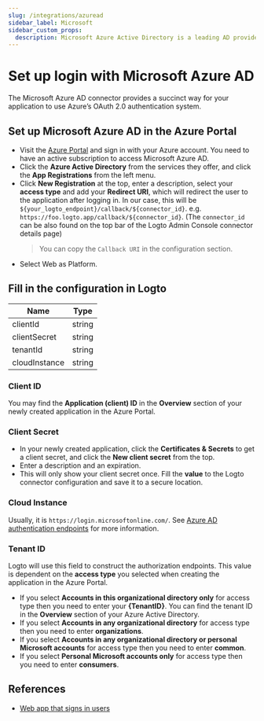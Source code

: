 ```yaml
---
slug: /integrations/azuread
sidebar_label: Microsoft
sidebar_custom_props:
  description: Microsoft Azure Active Directory is a leading AD provider.
---
```



# Set up login with Microsoft Azure AD

The Microsoft Azure AD connector provides a succinct way for your application to use Azure’s OAuth 2.0 authentication system.

<GuideTip />

## Set up Microsoft Azure AD in the Azure Portal

- Visit the [Azure Portal](https://portal.azure.com/#home) and sign in with your Azure account. You need to have an active subscription to access Microsoft Azure AD.
- Click the **Azure Active Directory** from the services they offer, and click the **App Registrations** from the left menu.
- Click **New Registration** at the top, enter a description, select your **access type** and add your **Redirect URI**, which will redirect the user to the application after logging in. In our case, this will be `${your_logto_endpoint}/callback/${connector_id}`. e.g. `https://foo.logto.app/callback/${connector_id}`. (The `connector_id` can be also found on the top bar of the Logto Admin Console connector details page)
  > You can copy the `Callback URI` in the configuration section.
- Select Web as Platform.

## Fill in the configuration in Logto

| Name          | Type   |
| ------------- | ------ |
| clientId      | string |
| clientSecret  | string |
| tenantId      | string |
| cloudInstance | string |

### Client ID

You may find the **Application (client) ID** in the **Overview** section of your newly created application in the Azure Portal.

### Client Secret

- In your newly created application, click the **Certificates & Secrets** to get a client secret, and click the **New client secret** from the top.
- Enter a description and an expiration.
- This will only show your client secret once. Fill the **value** to the Logto connector configuration and save it to a secure location.

### Cloud Instance

Usually, it is `https://login.microsoftonline.com/`. See [Azure AD authentication endpoints](https://learn.microsoft.com/en-us/azure/active-directory/develop/authentication-national-cloud#azure-ad-authentication-endpoints) for more information.

### Tenant ID

Logto will use this field to construct the authorization endpoints. This value is dependent on the **access type** you selected when creating the application in the Azure Portal.

- If you select **Accounts in this organizational directory only** for access type then you need to enter your **\{TenantID}**. You can find the tenant ID in the **Overview** section of your Azure Active Directory.
- If you select **Accounts in any organizational directory** for access type then you need to enter **organizations**.
- If you select **Accounts in any organizational directory or personal Microsoft accounts** for access type then you need to enter **common**.
- If you select **Personal Microsoft accounts only** for access type then you need to enter **consumers**.

## References

- [Web app that signs in users](https://docs.microsoft.com/en-us/azure/active-directory/develop/scenario-web-app-sign-user-overview)
